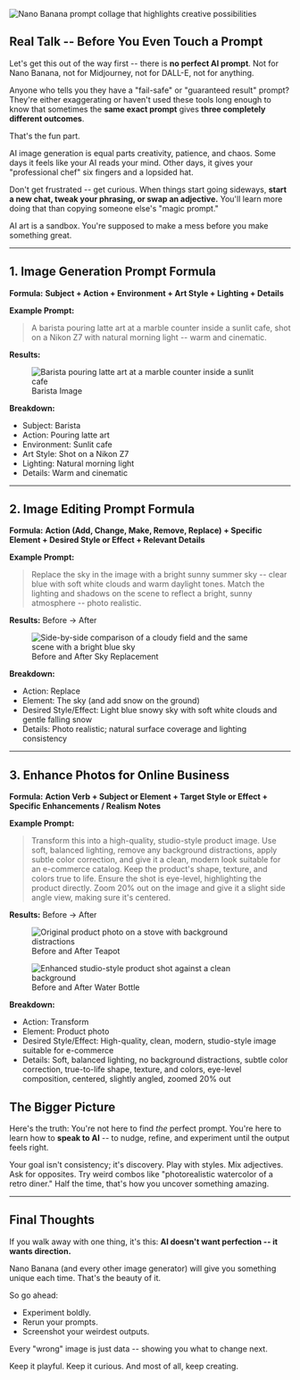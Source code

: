 <img
  src="/image1-nano-banana.png"
  alt="Nano Banana prompt collage that highlights creative possibilities"
  className="w-full max-w-4xl mx-auto h-auto max-h-[28rem] object-cover rounded-3xl shadow-xl border border-gray-200"
/>

## Real Talk -- Before You Even Touch a Prompt

Let's get this out of the way first -- there is **no perfect AI prompt**.
Not for Nano Banana, not for Midjourney, not for DALL-E, not for anything.

Anyone who tells you they have a "fail-safe" or "guaranteed result" prompt?
They're either exaggerating or haven't used these tools long enough to know that sometimes the **same exact prompt** gives **three completely different outcomes**.

That's the fun part.

AI image generation is equal parts creativity, patience, and chaos.
Some days it feels like your AI reads your mind. Other days, it gives your "professional chef" six fingers and a lopsided hat.

Don't get frustrated -- get curious.
When things start going sideways, **start a new chat, tweak your phrasing, or swap an adjective.** You'll learn more doing that than copying someone else's "magic prompt."

AI art is a sandbox.
You're supposed to make a mess before you make something great.

---

## 1. Image Generation Prompt Formula

**Formula:**
**Subject + Action + Environment + Art Style + Lighting + Details**

**Example Prompt:**
> A barista pouring latte art at a marble counter inside a sunlit cafe,
> shot on a Nikon Z7 with natural morning light -- warm and cinematic.

**Results:**

<figure className="my-8 mx-auto max-w-md">
  <img
    src="/Barista Image.png"
    alt="Barista pouring latte art at a marble counter inside a sunlit cafe"
    className="w-full h-auto rounded-xl shadow-sm border border-gray-200"
  />
  <figcaption className="mt-2 text-center text-xs text-gray-500">
    Barista Image
  </figcaption>
</figure>

**Breakdown:**
- Subject: Barista
- Action: Pouring latte art
- Environment: Sunlit cafe
- Art Style: Shot on a Nikon Z7
- Lighting: Natural morning light
- Details: Warm and cinematic

---

## 2. Image Editing Prompt Formula

**Formula:**
**Action (Add, Change, Make, Remove, Replace) + Specific Element + Desired Style or Effect + Relevant Details**

**Example Prompt:**
> Replace the sky in the image with a bright sunny summer sky -- clear blue with soft white clouds and warm daylight tones. Match the lighting and shadows on the scene to reflect a bright, sunny atmosphere -- photo realistic.

**Results:**
Before -> After

<figure className="my-8 mx-auto max-w-xl">
  <img
    src="/field-image.png"
    alt="Side-by-side comparison of a cloudy field and the same scene with a bright blue sky"
    className="w-full h-auto rounded-xl shadow-sm border border-gray-200"
  />
  <figcaption className="mt-2 text-center text-xs text-gray-500">
    Before and After Sky Replacement
  </figcaption>
</figure>

**Breakdown:**
- Action: Replace
- Element: The sky (and add snow on the ground)
- Desired Style/Effect: Light blue snowy sky with soft white clouds and gentle falling snow
- Details: Photo realistic; natural surface coverage and lighting consistency

---

## 3. Enhance Photos for Online Business

**Formula:**
**Action Verb + Subject or Element + Target Style or Effect + Specific Enhancements / Realism Notes**

**Example Prompt:**
> Transform this into a high-quality, studio-style product image. Use soft, balanced lighting, remove any background distractions, apply subtle color correction, and give it a clean, modern look suitable for an e-commerce catalog. Keep the product's shape, texture, and colors true to life. Ensure the shot is eye-level, highlighting the product directly. Zoom 20% out on the image and give it a slight side angle view, making sure it's centered.

**Results:**
Before -> After

<div className="my-10 grid gap-6 md:grid-cols-2">
  <figure>
    <img
      src="/Online Business Image1.png"
      alt="Original product photo on a stove with background distractions"
      className="w-full h-auto rounded-2xl shadow-md border border-gray-200"
    />
    <figcaption className="mt-3 text-center text-sm text-gray-500">
     Before and After Teapot
    </figcaption>
  </figure>
  <figure>
    <img
      src="/online-business-image-2.png"
      alt="Enhanced studio-style product shot against a clean background"
      className="w-full h-auto rounded-2xl shadow-md border border-gray-200"
    />
    <figcaption className="mt-3 text-center text-sm text-gray-500">
    Before and After Water Bottle
    </figcaption>
  </figure>
</div>

**Breakdown:**
- Action: Transform
- Element: Product photo
- Desired Style/Effect: High-quality, clean, modern, studio-style image suitable for e-commerce
- Details: Soft, balanced lighting, no background distractions, subtle color correction, true-to-life shape, texture, and colors, eye-level composition, centered, slightly angled, zoomed 20% out

## The Bigger Picture

Here's the truth:
You're not here to find *the* perfect prompt.
You're here to learn how to **speak to AI** -- to nudge, refine, and experiment until the output feels right.

Your goal isn't consistency; it's discovery.
Play with styles. Mix adjectives. Ask for opposites.
Try weird combos like "photorealistic watercolor of a retro diner."
Half the time, that's how you uncover something amazing.

---

## Final Thoughts

If you walk away with one thing, it's this:
**AI doesn't want perfection -- it wants direction.**

Nano Banana (and every other image generator) will give you something unique each time. That's the beauty of it.

So go ahead:
- Experiment boldly.
- Rerun your prompts.
- Screenshot your weirdest outputs.

Every "wrong" image is just data -- showing you what to change next.

Keep it playful. Keep it curious.
And most of all, keep creating.
